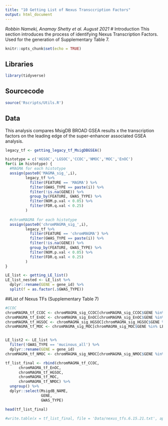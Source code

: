 ```yaml
---
title: "10 Getting List of Nexus Transccription Factors"
output: html_document
---
```

*Robbin Nameki, Anamay Shetty et al.*
*August 2021*
# Introduction
This section introduces the process of identifying Nexus Transcription Factors. Used for the generation of Supplementary Table 7. 

```r
knitr::opts_chunk$set(echo = TRUE)
```
## Libraries
```r
library(tidyverse)
```

## Sourcecode
```r
source('Rscripts/Utils.R')
```
## Data
This analysis compares  MsigDB BROAD GSEA results x the transcription factors on the leading edge of the super-enhancer associated GSEA analysis.
```r
legacy_tf <- getting_legacy_tf_MsigDBGSEA()

histotype = c('HGSOC','LGSOC','CCOC','NMOC','MOC','EnOC')
for(i in histotype) {
  #MAGMA for each histotype
  assign(paste0('MAGMA_sig_',i),
         legacy_tf %>%
           filter(FEATURE == 'MAGMA') %>%
           filter(GWAS_TYPE == paste(i)) %>%
           filter(!is.na(GENE)) %>%
           group_by(FEATURE, GWAS_TYPE) %>%
           filter(NOM.p.val < 0.05) %>%
           filter(FDR.q.val < 0.25)
         ) 
  
  #chromMAGMA for each histotype
  assign(paste0('chromMAGMA_sig_',i),
         legacy_tf %>%
           filter(FEATURE == 'chromMAGMA') %>%
           filter(GWAS_TYPE == paste(i)) %>%
           filter(!is.na(GENE)) %>%
           group_by(FEATURE, GWAS_TYPE) %>%
           filter(NOM.p.val < 0.05) %>%
           filter(FDR.q.val < 0.25)
         )
}

LE_list <- getting_LE_list()
LE_list_nested <- LE_list %>%
  dplyr::rename(GENE = gene_id) %>%
  split(f = as.factor(.$GWAS_TYPE)) 
```

##List
of Nexus TFs (Supplementary Table 7)
```r
#CCOC
chromMAGMA_tf_CCOC <- chromMAGMA_sig_CCOC[chromMAGMA_sig_CCOC$GENE %in% LE_list_nested$clearcell$GENE,]
chromMAGMA_tf_EnOC <- chromMAGMA_sig_EnOC[chromMAGMA_sig_EnOC$GENE %in% LE_list_nested$endometrioid$GENE,]
chromMAGMA_tf_HGSOC <- chromMAGMA_sig_HGSOC[chromMAGMA_sig_HGSOC$GENE %in% LE_list_nested$serous_hg_extra$GENE,]
chromMAGMA_tf_MOC <- chromMAGMA_sig_MOC[chromMAGMA_sig_MOC$GENE %in% LE_list_nested$mucinous_all$GENE,]


LE_list2 <- LE_list %>%
  filter(!GWAS_TYPE == 'mucinous_all') %>%
  dplyr::rename(GENE = gene_id)
chromMAGMA_tf_NMOC <- chromMAGMA_sig_NMOC[chromMAGMA_sig_NMOC$GENE %in% LE_list2$GENE,]

tf_list_final <- rbind(chromMAGMA_tf_CCOC,
      chromMAGMA_tf_EnOC,
      chromMAGMA_tf_HGSOC,
      chromMAGMA_tf_MOC,
      chromMAGMA_tf_NMOC) %>%
  ungroup() %>%
  dplyr::select(MsigdB_NAME,
                GENE,
                GWAS_TYPE)

head(tf_list_final)

#write.table(x = tf_list_final, file = 'Data/nexus_tfs.6.15.21.txt', append = F, quote = T, sep = '\t', row.names = F, col.names = T)
```

